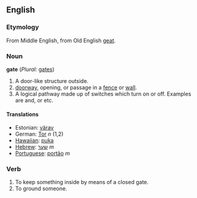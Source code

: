 ==English==
===Etymology===
From Middle English, from Old English [[geat]].
===Noun===
'''gate''' (''Plural:'' [[gates]])

# A door-like structure outside.
# [[doorway]], opening, or passage in a [[fence]] or [[wall]].
# A logical pathway made up of switches which turn on or off. Examples are and, or etc.

====Translations====
*Estonian: [[värav]]
*German: [[Tor]] ''n'' (1,2)
*[[Hawaiian]]: [[puka]]
*[[Hebrew]]: [[שער]] ''m''
*[[Portuguese]]: [[portão]] ''m''

===Verb===

#To keep something inside by means of a closed gate.
#To ground someone.